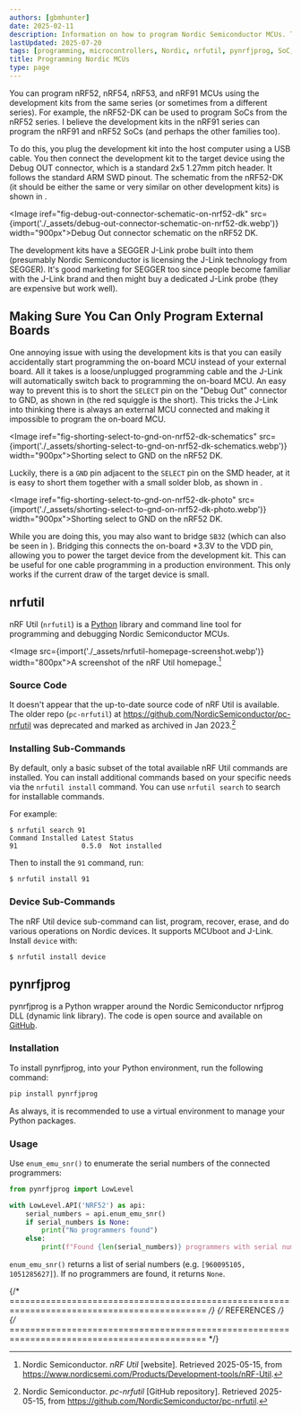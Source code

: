 ```yaml
---
authors: [gbmhunter]
date: 2025-02-11
description: Information on how to program Nordic Semiconductor MCUs. This includes the hardware probes (nRF development kits and J-Link probes), and software tools (nrfutil and pynrfjprog).
lastUpdated: 2025-07-20
tags: [programming, microcontrollers, Nordic, nrfutil, pynrfjprog, SoC, development kit]
title: Programming Nordic MCUs
type: page
---
```


You can program nRF52, nRF54, nRF53, and nRF91 MCUs using the development kits from the same series (or sometimes from a different series). For example, the nRF52-DK can be used to program SoCs from the nRF52 series. I believe the development kits in the nRF91 series can program the nRF91 and nRF52 SoCs (and perhaps the other families too).

To do this, you plug the development kit into the host computer using a USB cable. You then connect the development kit to the target device using the Debug OUT connector, which is a standard 2x5 1.27mm pitch header. It follows the standard ARM SWD pinout. The schematic from the nRF52-DK (it should be either the same or very similar on other development kits) is shown in <IRef iref="fig-debug-out-connector-schematic-on-nrf52-dk" />.

<Image iref="fig-debug-out-connector-schematic-on-nrf52-dk" src={import('./_assets/debug-out-connector-schematic-on-nrf52-dk.webp')} width="900px">Debug Out connector schematic on the nRF52 DK.</Image>

The development kits have a SEGGER J-Link probe built into them (presumably Nordic Semiconductor is licensing the J-Link technology from SEGGER). It's good marketing for SEGGER too since people become familiar with the J-Link brand and then might buy a dedicated J-Link probe (they are expensive but work well).

## Making Sure You Can Only Program External Boards

One annoying issue with using the development kits is that you can easily accidentally start programming the on-board MCU instead of your external board. All it takes is a loose/unplugged programming cable and the J-Link will automatically switch back to programming the on-board MCU. An easy way to prevent this is to short the `SELECT` pin on the "Debug Out" connector to GND, as shown in <IRef iref="fig-shorting-select-to-gnd-on-nrf52-dk-schematics" /> (the red squiggle is the short). This tricks the J-Link into thinking there is always an external MCU connected and making it impossible to program the on-board MCU.

<Image iref="fig-shorting-select-to-gnd-on-nrf52-dk-schematics" src={import('./_assets/shorting-select-to-gnd-on-nrf52-dk-schematics.webp')} width="900px">Shorting select to GND on the nRF52 DK.</Image>

Luckily, there is a `GND` pin adjacent to the `SELECT` pin on the SMD header, at it is easy to short them together with a small solder blob, as shown in <IRef iref="fig-shorting-select-to-gnd-on-nrf52-dk-photo" />.

<Image iref="fig-shorting-select-to-gnd-on-nrf52-dk-photo" src={import('./_assets/shorting-select-to-gnd-on-nrf52-dk-photo.webp')} width="900px">Shorting select to GND on the nRF52 DK.</Image>

While you are doing this, you may also want to bridge `SB32` (which can also be seen in <IRef iref="fig-shorting-select-to-gnd-on-nrf52-dk-photo" />). Bridging this connects the on-board +3.3V to the VDD pin, allowing you to power the target device from the development kit. This can be useful for one cable programming in a production environment. This only works if the current draw of the target device is small.

## nrfutil

nRF Util (`nrfutil`) is a [Python](/programming/languages/python/) library and command line tool for programming and debugging Nordic Semiconductor MCUs.

<Image src={import('./_assets/nrfutil-homepage-screenshot.webp')} width="800px">A screenshot of the nRF Util homepage.[^nordic-semi-nrfutil-homepage]</Image>

### Source Code

It doesn't appear that the up-to-date source code of nRF Util is available. The older repo (`pc-nrfutil`) at https://github.com/NordicSemiconductor/pc-nrfutil was deprecated and marked as archived in Jan 2023.[^nordic-semi-pc-nrfutil-repo]

### Installing Sub-Commands

By default, only a basic subset of the total available nRF Util commands are installed. You can install additional commands based on your specific needs via the `nrfutil install` command. You can use `nrfutil search` to search for installable commands.

For example:

```batch
$ nrfutil search 91
Command Installed Latest Status
91                0.5.0  Not installed
```

Then to install the `91` command, run:

```batch
$ nrfutil install 91
```

### Device Sub-Commands

The nRF Util device sub-command can list, program, recover, erase, and do various operations on Nordic devices. It supports MCUboot and J-Link. Install `device` with:

```batch
$ nrfutil install device
```

## pynrfjprog

pynrfjprog is a Python wrapper around the Nordic Semiconductor nrfjprog DLL (dynamic link library). The code is open source and available on [GitHub](https://github.com/NordicSemiconductor/pynrfjprog).

### Installation

To install pynrfjprog, into your Python environment, run the following command:

```bash
pip install pynrfjprog
```

As always, it is recommended to use a virtual environment to manage your Python packages.

### Usage

Use `enum_emu_snr()` to enumerate the serial numbers of the connected programmers:

```python
from pynrfjprog import LowLevel

with LowLevel.API('NRF52') as api:
    serial_numbers = api.enum_emu_snr()
    if serial_numbers is None:
        print("No programmers found")
    else:
        print(f"Found {len(serial_numbers)} programmers with serial numbers: {serial_numbers}")
```

`enum_emu_snr()` returns a list of serial numbers (e.g. `[960095105, 1051285627]`). If no programmers are found, it returns `None`.

{/* ============================================================================================ */}
{/* REFERENCES */}
{/* ============================================================================================ */}

[^nordic-semi-nrfutil-homepage]: Nordic Semiconductor. _nRF Util_ [website]. Retrieved 2025-05-15, from https://www.nordicsemi.com/Products/Development-tools/nRF-Util.
[^nordic-semi-pc-nrfutil-repo]: Nordic Semiconductor. _pc-nrfutil_ [GitHub repository]. Retrieved 2025-05-15, from https://github.com/NordicSemiconductor/pc-nrfutil.
